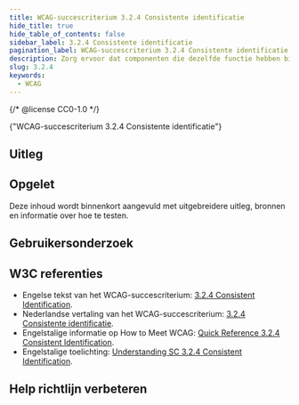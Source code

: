 ```yaml
---
title: WCAG-succescriterium 3.2.4 Consistente identificatie
hide_title: true
hide_table_of_contents: false
sidebar_label: 3.2.4 Consistente identificatie
pagination_label: WCAG-succescriterium 3.2.4 Consistente identificatie
description: Zorg ervoor dat componenten die dezelfde functie hebben binnen een website, er hetzelfde uitzien en ook hetzelfde werken.
slug: 3.2.4
keywords:
  - WCAG
---
```


{/* @license CC0-1.0 */}


<WcagHeadingGroup level={1} conformanceLevel="Niveau AA">
  {"WCAG-succescriterium 3.2.4 Consistente identificatie"}
</WcagHeadingGroup>

## Uitleg

<Summary />

## Opgelet

Deze inhoud wordt binnenkort aangevuld met uitgebreidere uitleg, bronnen en informatie over hoe te testen.

## Gebruikersonderzoek

<CTAGebruikersonderzoek />

## W3C referenties

- Engelse tekst van het WCAG-succescriterium: [<span lang="en">3.2.4 Consistent Identification</span>](https://www.w3.org/TR/WCAG22/#consistent-identification).
- Nederlandse vertaling van het WCAG-succescriterium: [3.2.4 Consistente identificatie](https://www.w3.org/Translations/WCAG22-nl/#-identificatie).
- Engelstalige informatie op <span lang="en">How to Meet WCAG</span>: [<span lang="en">Quick Reference 3.2.4 Consistent Identification</span>](https://www.w3.org/WAI/WCAG22/quickref/#consistent-identification).
- Engelstalige toelichting: [<span lang="en">Understanding SC 3.2.4 Consistent Identification</span>](https://www.w3.org/WAI/WCAG22/Understanding/consistent-identification.html).

<SpotlightSection>
  <Markdown omitH1 headinglevel={3}>
    <Disclaimer />
  </Markdown>
</SpotlightSection>

## Help richtlijn verbeteren

<Markdown omitH1 headinglevel={3}>
  <WCAGFooterInfo />
</Markdown>
